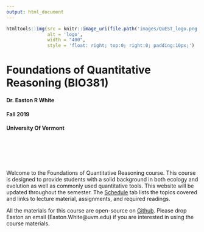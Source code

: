 ```yaml
---
output: html_document
---
```


```r
htmltools::img(src = knitr::image_uri(file.path('images/QuEST_logo.png')), 
               alt = 'logo',
               width = "400",
               style = 'float: right; top:0; right:0; padding:10px;')
```


# **Foundations of Quantitative Reasoning (BIO381)**

#### Dr. Easton R White 
#### Fall 2019 
#### University Of Vermont

<br><br><br><br>

Welcome to the Foundations of Quantitative Reasoning course. This course is designed to provide students with a solid background in both ecology and evolution as well as commonly used quantitative tools. This website will be updated throughout the semester. The [Schedule](https://eastonwhite.github.io/QuantReasoning/schedule.html) tab lists the topics covered and links to lecture material, assignments, and required readings.

All the materials for this course are open-source on [Github](https://github.com/eastonwhite/QuantReasoning). Please drop Easton an email (Easton.White@uvm.edu) if you are interested in using the course materials.  
